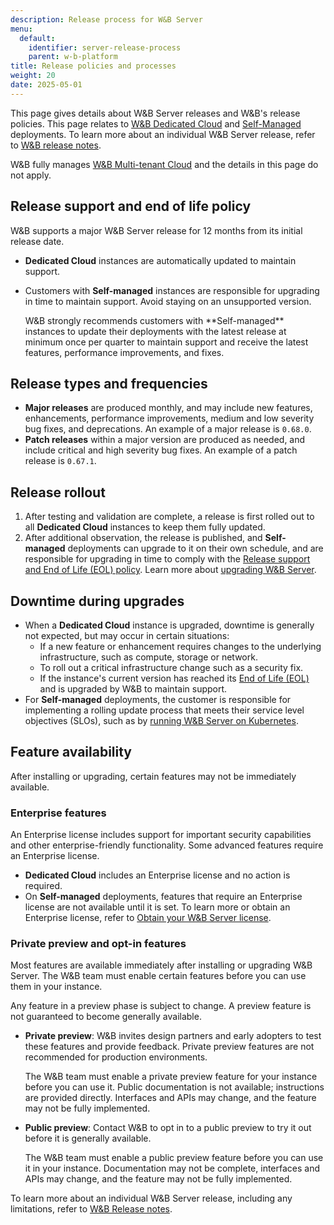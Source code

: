 ```yaml
---
description: Release process for W&B Server
menu:
  default:
    identifier: server-release-process
    parent: w-b-platform
title: Release policies and processes
weight: 20
date: 2025-05-01
---
```

This page gives details about W&B Server releases and W&B's release policies. This page relates to [W&B Dedicated Cloud](/guides/hosting/hosting-options/dedicated_cloud/) and [Self-Managed](/guides/hosting/hosting-options/self-managed/) deployments. To learn more about an individual W&B Server release, refer to [W&B release notes](/ref/release-notes/).

W&B fully manages [W&B Multi-tenant Cloud](/guides/hosting/hosting-options/saas_cloud) and the details in this page do not apply.

## Release support and end of life policy
W&B supports a major W&B Server release for 12 months from its initial release date.
- **Dedicated Cloud** instances are automatically updated to maintain support.
- Customers with **Self-managed** instances are responsible for upgrading in time to maintain support. Avoid staying on an unsupported version.

  <Note>
  W&B strongly recommends customers with **Self-managed** instances to update their deployments with the latest release at minimum once per quarter to maintain support and receive the latest features, performance improvements, and fixes.
  </Note>

## Release types and frequencies
- **Major releases** are produced monthly, and may include new features, enhancements, performance improvements, medium and low severity bug fixes, and deprecations. An example of a major release is `0.68.0`.
- **Patch releases** within a major version are produced as needed, and include critical and high severity bug fixes. An example of a patch release is `0.67.1`.

## Release rollout
1. After testing and validation are complete, a release is first rolled out to all **Dedicated Cloud** instances to keep them fully updated.
1. After additional observation, the release is published, and **Self-managed** deployments can upgrade to it on their own schedule, and are responsible for upgrading in time to comply with the [Release support and End of Life (EOL) policy](#release-support-and-end-of-life-policy). Learn more about [upgrading W&B Server](/guides/hosting/server-upgrade-process/).

## Downtime during upgrades
- When a **Dedicated Cloud** instance is upgraded, downtime is generally not expected, but may occur in certain situations:
  - If a new feature or enhancement requires changes to the underlying infrastructure, such as compute, storage or network.
  - To roll out a critical infrastructure change such as a security fix.
  - If the instance's current version has reached its [End of Life (EOL)](/guides/hosting/server-upgrade-process/) and is upgraded by W&B to maintain support.
- For **Self-managed** deployments, the customer is responsible for implementing a rolling update process that meets their service level objectives (SLOs), such as by [running W&B Server on Kubernetes](/guides/hosting/self-managed/operator-airgapped/).

## Feature availability
After installing or upgrading, certain features may not be immediately available.

### Enterprise features
An Enterprise license includes support for important security capabilities and other enterprise-friendly functionality. Some advanced features require an Enterprise license.

- **Dedicated Cloud** includes an Enterprise license and no action is required.
- On **Self-managed** deployments, features that require an Enterprise license are not available until it is set. To learn more or obtain an Enterprise license, refer to [Obtain your W&B Server license](/guides/hosting/hosting-options/self-managed#obtain-your-wb-server-license).

### Private preview and opt-in features
Most features are available immediately after installing or upgrading W&B Server. The W&B team must enable certain features before you can use them in your instance.

<Warning>
Any feature in a preview phase is subject to change. A preview feature is not guaranteed to become generally available.
</Warning>

- **Private preview**: W&B invites design partners and early adopters to test these features and provide feedback. Private preview features are not recommended for production environments.

    The W&B team must enable a private preview feature for your instance before you can use it. Public documentation is not available; instructions are provided directly. Interfaces and APIs may change, and the feature may not be fully implemented.
- **Public preview**: Contact W&B to opt in to a public preview to try it out before it is generally available.

    The W&B team must enable a public preview feature before you can use it in your instance. Documentation may not be complete, interfaces and APIs may change, and the feature may not be fully implemented.

To learn more about an individual W&B Server release, including any limitations, refer to [W&B Release notes](/ref/release-notes/).


